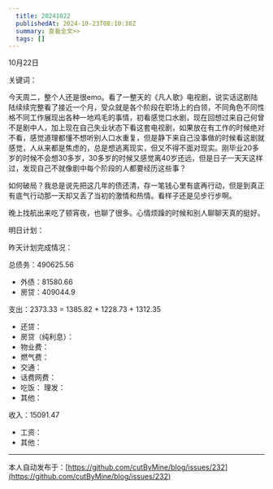 ```yaml
---
  title: 20241022
  publishedAt: 2024-10-23T08:10:38Z
  summary: 查看全文>>
  tags: []
---
```


10月22日 

关键词：

今天周二，整个人还是很emo。看了一整天的《凡人歌》电视剧，说实话这剧陆陆续续完整看了接近一个月，受众就是各个阶段在职场上的白领，不同角色不同性格不同工作展现出各种一地鸡毛的事情，初看感觉口水剧，现在回想过来自己何曾不是剧中人，加上现在自己失业状态下看这套电视剧，如果放在有工作的时候绝对不看，感觉道理都懂不想听别人口水重复，但是静下来自己没事做的时候看这剧就感觉，人从来都是焦虑的，总是想逃离现实，但又不得不面对现实。刚毕业20多岁的时候不会想30多岁，30多岁的时候又感觉离40岁还远，但是日子一天天这样过，发现自己不就像剧中每个阶段的人都要经历这些事？

如何破局？我总是说先把这几年的债还清，存一笔钱心里有底再行动，但是到真正有底气行动那一天却又丢了当初的激情和热情。看样子还是见步行步啊。

晚上找航出来吃了顿宵夜，也聊了很多。心情烦躁的时候和别人聊聊天真的挺好。

明日计划：

昨天计划完成情况：

总债务：490625.56
- 外债：81580.66
- 房贷：409044.9

支出：2373.33 = 1385.82 + 1228.73 + 1312.35
- 还贷：
- 房贷（纯利息）：
- 物业费：
- 燃气费：
- 交通：
- 话费网费：
- 吃饭：
 理发：
- 其他：

收入：15091.47
- 工资：
- 其他：


---
本人自动发布于：[https://github.com/cutByMine/blog/issues/232](https://github.com/cutByMine/blog/issues/232)
